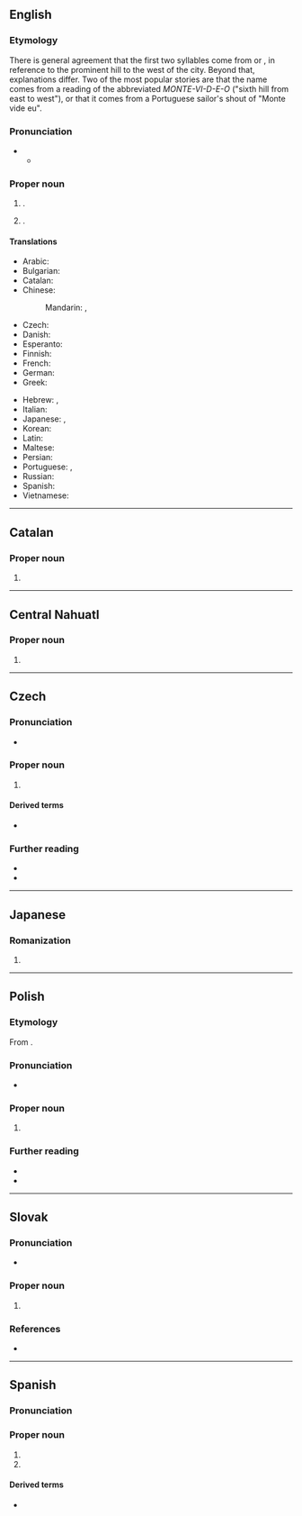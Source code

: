 ==English==
{{wikipedia}}

===Etymology===
There is general agreement that the first two syllables come from {{der|en|es|-}} or {{der|en|pt|monte||hill}}, in reference to the prominent hill to the west of the city. Beyond that, explanations differ. Two of the most popular stories are that the name comes from a reading of the abbreviated ''MONTE-VI-D-E-O'' ("sixth hill from east to west"), or that it comes from a Portuguese sailor's shout of "Monte vide eu".

===Pronunciation===
* {{IPA|en|/ˌmɒntɪvɪˈdeɪəʊ/}}
** {{audio|en|LL-Q1860 (eng)-Vealhurl-Montevideo.wav|Audio (UK)}}

===Proper noun===
{{en-proper noun}}

# {{place|en|capital city|c/Uruguay}}.
# {{place|en|city/county seat|co/Chippewa County|s/Minnesota|c/USA}}.

====Translations====
{{trans-top|capital of Uruguay}}
* Arabic: {{t|ar|مُونْتِيفِيدِيُو|m|tr=muntifīdiyū}}
* Bulgarian: {{t|bg|Монтевиде́о}}
* Catalan: {{t+|ca|Montevideo}}
* Chinese:
*: Mandarin: {{t+|cmn|蒙得維的亞|sc=Hani}}, {{t+|cmn|蒙得维的亚|tr=Mēngdéwéidíyà|sc=Hani}}
* Czech: {{t+|cs|Montevideo|n}}
* Danish: {{t|da|Montevideo}}
* Esperanto: {{t+|eo|Montevideo}}
* Finnish: {{t+|fi|Montevideo}}
* French: {{t+|fr|Montevideo|m}}
* German: {{t+|de|Montevideo|n}}
* Greek: {{t|el|Μοντεβιδέο}}
{{trans-mid}}
* Hebrew: {{t|he|מונטווידאו|f}}, {{t|he|מוֹנְטֶבִידֶאוֹ|tr=montevide'o}}
* Italian: {{t+|it|Montevideo}}
* Japanese: {{t|ja|モンテヴィデオ|tr=Montevideo}}, {{t|ja|モンテビデオ|tr=Montebideo}}
* Korean: {{t|ko|^몬테비데오|sc=Kore}}
* Latin: {{t|la|Mons Videi}}
* Maltese: {{t|mt|Montevideo}}
* Persian: {{t|fa|مونتویدئو|tr=Montevideo}}
* Portuguese: {{t+|pt|Montevidéu}} {{q|Brazil}}, {{t|pt|Montevideu}} {{q|Portugal}}
* Russian: {{t+|ru|Монтевиде́о|m|tr=Montɛvidɛ́o}}
* Spanish: {{t+|es|Montevideo}}
* Vietnamese: {{t|vi|Môn-tê-vi-đê-ô}}
{{trans-bottom}}

----

==Catalan==

===Proper noun===
{{ca-proper noun|m}}

# {{place|ca|capital city|c/Uruguay|t1=Montevideo}}

----

==Central Nahuatl==

===Proper noun===
{{head|nhn|proper noun}}

# {{place|nhn|capital city|c/Uruguay|t1=Montevideo}}

----

==Czech==

===Pronunciation===
* {{cs-IPA}}

===Proper noun===
{{cs-proper noun|g=n}}

# {{place|cs|capital city|c/Uruguay|t1=Montevideo}}

====Derived terms====
* {{l|cs|montevidejský}}

===Further reading===
* {{R:KNLA}}
* {{R:SSJC}}

----

==Japanese==

===Romanization===
{{ja-romaji}}

# {{ja-romanization of|モンテヴィデオ}}

----

==Polish==
{{wp|lang=pl}}

===Etymology===
From {{bor|pl|es|Montevideo}}.

===Pronunciation===
* {{pl-IPA|Montewideo}}

===Proper noun===
{{pl-proper noun|n|indecl=yes}}

# {{place|pl|capital city|c/Uruguay|t1=Montevideo}}

===Further reading===
* {{R:pl:WSJP}}
* {{R:PWN}}

{{c|pl|Exonyms}}

----

==Slovak==
{{wp|lang=sk}}

===Pronunciation===
* {{sk-IPA}}

===Proper noun===
{{sk-proper noun|n|gen=Montevidea}}

# {{place|sk|capital|c/Uruguay|t=Montevideo}}

===References===
* {{R:SDK}}

----

==Spanish==

===Pronunciation===
{{es-IPA}}

===Proper noun===
{{es-proper noun}}

# {{place|es|capital city|c/Uruguay|t1=Montevideo}}
# {{place|es|department|c/Uruguay|t=Montevideo}}

====Derived terms====
* {{l|es|montevideano}}